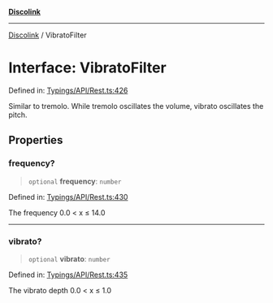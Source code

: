 [**Discolink**](../README.md)

***

[Discolink](../globals.md) / VibratoFilter

# Interface: VibratoFilter

Defined in: [Typings/API/Rest.ts:426](https://github.com/Archayu/discolink/blob/ddfd70ea55cc6996bf3567765f64fb3824cd3f79/src/Typings/API/Rest.ts#L426)

Similar to tremolo. While tremolo oscillates the volume, vibrato oscillates the pitch.

## Properties

### frequency?

> `optional` **frequency**: `number`

Defined in: [Typings/API/Rest.ts:430](https://github.com/Archayu/discolink/blob/ddfd70ea55cc6996bf3567765f64fb3824cd3f79/src/Typings/API/Rest.ts#L430)

The frequency 0.0 < x ≤ 14.0

***

### vibrato?

> `optional` **vibrato**: `number`

Defined in: [Typings/API/Rest.ts:435](https://github.com/Archayu/discolink/blob/ddfd70ea55cc6996bf3567765f64fb3824cd3f79/src/Typings/API/Rest.ts#L435)

The vibrato depth 0.0 < x ≤ 1.0
